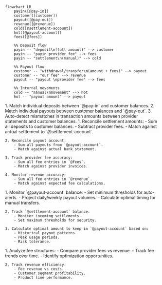 ```mermaid
flowchart LR
    payin([@pay-in])
    customer([customer])
    payout([@pay-out])
    revenue([@revenue])
    cold([@settlement-account])
    hot([@payout-account])
    fees([@fees])

    %% Deposit flow
    payin -- "deposit\n(full amount)" --> customer
    payin -- "payin provider fee" --> fees
    payin -- "settlement\n(manual)" --> cold

    %% Payout flow
    customer -- "withdrawal/transfer\n(amount + fees)" --> payout
    customer -- "our fee" --> revenue
    payout -- "payout \nprovider fee" --> fees

    %% Internal movements
    cold -- "manual\nmovement" --> hot
    hot -- "payout amount" --> payout
```

<AccordionGroup>
  <Accordion title="1. Transaction reconciliation">
    1. Match individual deposits between `@pay-in` and customer balances.
    2. Match individual payouts between customer balances and `@pay-out`.
    3. Auto-detect mismatches in transaction amounts between provider statements and customer balances.
  </Accordion>
  <Accordion title="2. Balance reconciliation">
    1. Reconcile settlement amounts:
        - Sum all deposits to customer balances.
        - Subtract provider fees.
        - Match against actual settlement to `@settlement-account`.

    2. Reconcile payout account:
        - Sum all payouts from `@payout-account`.
        - Match against actual bank statement.

    3. Track provider fee accuracy:
        - Sum all fee entries in `@fees`.
        - Match against provider invoices.

    4. Monitor revenue accuracy:
        - Sum all fee entries in `@revenue`.
        - Match against expected fee calculations.
  </Accordion>
  <Accordion title="3. Liquidity management">
    1. Monitor `@payout-account` balance:
        - Set minimum thresholds for auto-alerts.
        - Project daily/weekly payout volumes.
        - Calculate optimal timing for manual transfers.

    2. Track `@settlement-account` balance:
        - Monitor incoming settlements.
        - Set maximum thresholds for security.

    3. Calculate optimal amount to keep in `@payout-account` based on:
        - Historical payout patterns.
        - Peak usage periods.
        - Risk tolerance.
  </Accordion>
  <Accordion title="4. Cost optimization">
    1. Analyze fee structures:
        - Compare provider fees vs revenue.
        - Track fee trends over time.
        - Identify optimization opportunities.

    2. Track revenue efficiency:
        - Fee revenue vs costs.
        - Customer segment profitability.
        - Product line performance.
  </Accordion>
</AccordionGroup>